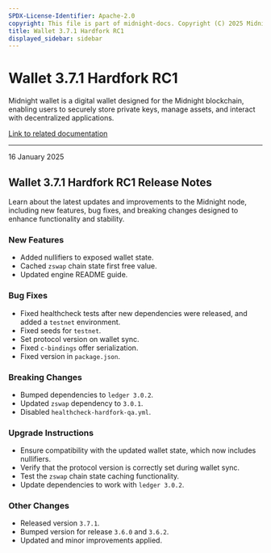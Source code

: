 ```yaml
---
SPDX-License-Identifier: Apache-2.0
copyright: This file is part of midnight-docs. Copyright (C) 2025 Midnight Foundation. Licensed under the Apache License, Version 2.0 (the "License"); You may not use this file except in compliance with the License. You may obtain a copy of the License at http://www.apache.org/licenses/LICENSE-2.0 Unless required by applicable law or agreed to in writing, software distributed under the License is distributed on an "AS IS" BASIS, WITHOUT WARRANTIES OR CONDITIONS OF ANY KIND, either express or implied. See the License for the specific language governing permissions and limitations under the License.
title: Wallet 3.7.1 Hardfork RC1
displayed_sidebar: sidebar
---
```


# Wallet 3.7.1 Hardfork RC1

Midnight wallet is a digital wallet designed for the Midnight blockchain, enabling users to securely store private keys, manage assets, and interact with decentralized applications.

[Link to related documentation](../../learn/introduction/wallets)

---

<div 
  style={{
    marginTop: '0',
    fontSize: '1rem',
    fontWeight: 'normal',
    marginBottom: '0.5rem'
  }}
>
  16 January 2025
</div>

## Wallet 3.7.1 Hardfork RC1 Release Notes

Learn about the latest updates and improvements to the Midnight node, including new features, bug fixes, and breaking changes designed to enhance functionality and stability.

### New Features

- Added nullifiers to exposed wallet state.  
- Cached `zswap` chain state first free value.  
- Updated engine README guide.  

### Bug Fixes

- Fixed healthcheck tests after new dependencies were released, and added a `testnet` environment.  
- Fixed seeds for `testnet`.  
- Set protocol version on wallet sync.  
- Fixed `c-bindings` offer serialization.  
- Fixed version in `package.json`.  

### Breaking Changes

- Bumped dependencies to `ledger 3.0.2`.  
- Updated `zswap` dependency to `3.0.1`.  
- Disabled `healthcheck-hardfork-qa.yml`.  

### Upgrade Instructions

- Ensure compatibility with the updated wallet state, which now includes nullifiers.  
- Verify that the protocol version is correctly set during wallet sync.  
- Test the `zswap` chain state caching functionality.  
- Update dependencies to work with `ledger 3.0.2`.  

### Other Changes

- Released version `3.7.1`.  
- Bumped version for release `3.6.0` and `3.6.2`.  
- Updated and minor improvements applied.  

